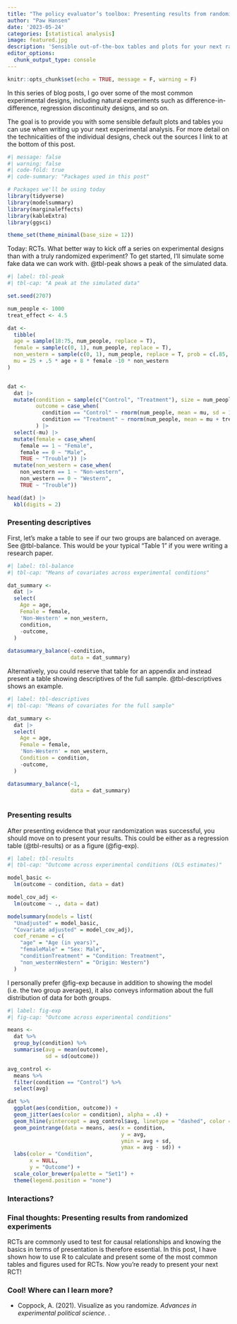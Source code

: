 ```yaml
---
title: "The policy evaluator’s toolbox: Presenting results from randomized experiments"
author: "Paw Hansen"
date: '2023-05-24'
categories: [statistical analysis]
image: featured.jpg
description: 'Sensible out-of-the-box tables and plots for your next randomized controlled trial'
editor_options: 
  chunk_output_type: console
---
```


```r
knitr::opts_chunk$set(echo = TRUE, message = F, warning = F) 
```

In this series of blog posts, I go over some of the most common experimental designs, including natural experiments such as difference-in-difference, regression discontinuity designs, and so on. 

The goal is to provide you with some sensible default plots and tables you can use when writing up your next experimental analysis. For more detail on the technicalities of the individual designs, check out the sources I link to at the bottom of this post. 

```r
#| message: false
#| warning: false
#| code-fold: true
#| code-summary: "Packages used in this post"

# Packages we'll be using today
library(tidyverse)
library(modelsummary)
library(marginaleffects)
library(kableExtra)
library(ggsci)

theme_set(theme_minimal(base_size = 12))

```

Today: RCTs. What better way to kick off a series on experimental designs than with a truly randomized experiment? To get started, I'll simulate some fake data we can work with. @tbl-peak shows a peak of the simulated data.  

```r
#| label: tbl-peak
#| tbl-cap: "A peak at the simulated data"

set.seed(2707)

num_people <- 1000
treat_effect <- 4.5

dat <- 
  tibble(
  age = sample(18:75, num_people, replace = T), 
  female = sample(c(0, 1), num_people, replace = T), 
  non_western = sample(c(0, 1), num_people, replace = T, prob = c(.85, .15)), 
  mu = 25 + .5 * age + 8 * female -10 * non_western
)


dat <- 
  dat |> 
  mutate(condition = sample(c("Control", "Treatment"), size = num_people, replace = TRUE), 
         outcome = case_when(
           condition == "Control" ~ rnorm(num_people, mean = mu, sd = 1),
           condition == "Treatment" ~ rnorm(num_people, mean = mu + treat_effect, sd = 1))
         ) |> 
  select(-mu) |> 
  mutate(female = case_when(
    female == 1 ~ "Female",
    female == 0 ~ "Male", 
    TRUE ~ "Trouble")) |>
  mutate(non_western = case_when(
    non_western == 1 ~ "Non-western",
    non_western == 0 ~ "Western",
    TRUE ~ "Trouble"))

head(dat) |>
  kbl(digits = 2)

```

### Presenting descriptives

First, let's make a table to see if our two groups are balanced on average. See @tbl-balance. This would be your typical "Table 1" if you were writing a research paper.  

```r
#| label: tbl-balance
#| tbl-cap: "Means of covariates across experimental conditions"

dat_summary <- 
  dat |> 
  select(
    Age = age,
    Female = female,
    'Non-Western' = non_western,
    condition,
    -outcome,
  )
  
datasummary_balance(~condition, 
                    data = dat_summary)
```

Alternatively, you could reserve that table for an appendix and instead present a table showing descriptives of the full sample. @tbl-descriptives shows an example. 

```r
#| label: tbl-descriptives
#| tbl-cap: "Means of covariates for the full sample"

dat_summary <- 
  dat |> 
  select(
    Age = age,
    Female = female,
    'Non-Western' = non_western,
    Condition = condition,
    -outcome,
  )

datasummary_balance(~1, 
                    data = dat_summary)
  

```

### Presenting results

After presenting evidence that your randomization was successful, you should move on to present your results. This could be either as a regression table (@tbl-results) or as a figure (@fig-exp). 

```r
#| label: tbl-results
#| tbl-cap: "Outcome across experimental conditions (OLS estimates)"

model_basic <-
  lm(outcome ~ condition, data = dat)

model_cov_adj <-
  lm(outcome ~ ., data = dat)

modelsummary(models = list(
  "Unadjusted" = model_basic,
  "Covariate adjusted" = model_cov_adj),
  coef_rename = c(
    "age" = "Age (in years)",
    "femaleMale" = "Sex: Male",
    "conditionTreatment" = "Condition: Treatment",
    "non_westernWestern" = "Origin: Western")
  )

```

I personally prefer @fig-exp because in addition to showing the model (i.e. the two group averages), it also conveys information about the full distribution of data for both groups.  

```r
#| label: fig-exp
#| fig-cap: "Outcome across experimental conditions"

means <-
  dat %>%
  group_by(condition) %>%
  summarise(avg = mean(outcome),
            sd = sd(outcome)) 

avg_control <-
  means %>%
  filter(condition == "Control") %>%
  select(avg)

dat %>%
  ggplot(aes(condition, outcome)) +
  geom_jitter(aes(color = condition), alpha = .4) +
  geom_hline(yintercept = avg_control$avg, linetype = "dashed", color = "grey50") +
  geom_pointrange(data = means, aes(x = condition, 
                                    y = avg, 
                                    ymin = avg + sd, 
                                    ymax = avg - sd)) +
  labs(color = "Condition", 
       x = NULL, 
       y = "Outcome") +
  scale_color_brewer(palette = "Set1") +
  theme(legend.position = "none")

```

### Interactions?

### Final thoughts: Presenting results from randomized experiments
RCTs are commonly used to test for causal relationships and knowing the basics in terms of presentation is therefore essential. In this post, I have shown how to use R to calculate and present some of the most common tables and figures used for RCTs. Now you're ready to present your next RCT!

### Cool! Where can I learn more?

* Coppock, A. (2021). Visualize as you randomize. _Advances in experimental political science_. .
